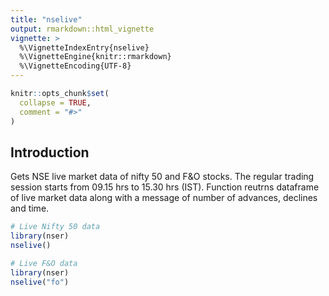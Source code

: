 ---
title: "nselive"
output: rmarkdown::html_vignette
vignette: >
  %\VignetteIndexEntry{nselive}
  %\VignetteEngine{knitr::rmarkdown}
  %\VignetteEncoding{UTF-8}
---

```{r, include = FALSE}
knitr::opts_chunk$set(
  collapse = TRUE,
  comment = "#>"
)
```

## Introduction 

Gets NSE live market data of nifty 50 and F&O stocks. The regular trading session starts from 09.15 hrs to 15.30 hrs (IST). Function reutrns dataframe of live market data along with a message of number of advances, declines and time. 

```{r example}
# Live Nifty 50 data
library(nser)
nselive()

# Live F&O data 
library(nser)
nselive("fo")

```
